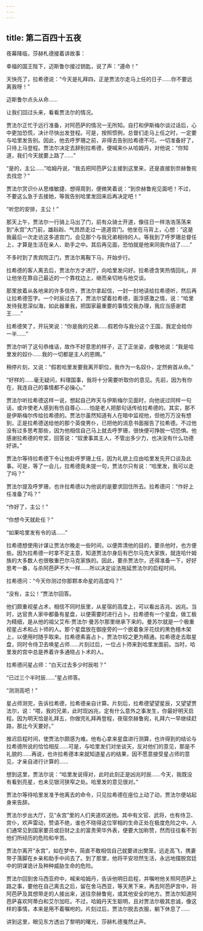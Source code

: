 ```yaml
---
---
---
```

title: 第二百四十五夜
---






夜幕降临，莎赫札德接着讲故事：





幸福的国王陛下，迈斯鲁尔接过钥匙，说了声：“遵命！”

天快亮了，拉希德说：“今天是礼拜四，正是贾法尔走马上任的日子……你不要远离我呀！”

迈斯鲁尔点头从命……

让我们回过头来，看看贾法尔的情况。

贾法尔正忙于远行准备，对阿芭萨的情况一无所知。自打和伊斯梅尔谈过话后，心中更加恐慌，决计尽快出发登程。可是，按照惯例，总督们走马上任之时，一定要与哈里发告别。因此，他去呼罗珊之前，非得去告别拉希德不可。一切准备好了，只待上马登程。贾法尔决定去辞别拉希德，便喊来仆从哈姆丹，对他说：“你知道，我们今天就要上路了……”

“是的，主公……”哈姆丹说，“我去把阿芭萨公主接到这里来，还是直接到奈赫鲁宛去找您？”

贾法尔赏识仆从思维敏捷、想得周到，便微笑着说：“到奈赫鲁宛见面吧！不过，不要这么急于去接她，等我告别哈里发回来后再决定吧！”

“听您的安排，主公！”

那天上午，贾法尔一行骑上马出了门，前有众骑士开道，像往日一样浩浩荡荡来到“永宫”大门前，雄赳赳、气昂昂走过一道道宫门。他坐在马背上，心想：“这是我最后一次走访这多道宫门，会见那个与我兄弟相待的人。等我到了呼罗珊总督任上，才算是生活在亲人、助手之中。其后再见面，恐怕就是他来同我作战了……”

不多时到了贵宾院正门，贾法尔离鞍下马，开始步行。

拉希德的客人离去后，贾法尔方才进厅，向哈里发问好。拉希德含笑热情回礼，并让他坐在靠自己最近的一个靠枕边上，继而亲切地与他交谈。

那里放着从各地来的许多信件，贾法尔拿起信，一封一封地读给拉希德听，然后再让拉希德签字。一个时辰过去了，贾法尔望着拉希德，面浮感激之情，说：“哈里发待我恩深似海，如此器重我，把国家最重要的事情交我办理，我应当感谢君王……”

拉希德笑了，开玩笑说：“你是我的兄弟……假若你与我分这个王国，我定会给你一半……”

贾法尔听了这句恭维话，故作不好意思的样子，正了正坐姿，虔敬地说：“我是哈里发的奴仆……我的一切都是主人的恩赐。”

稍停片刻，又说：“假若哈里发要我离开职位，我作为一名奴仆，定然俯首从命。”

“好样的……毫无疑问，料理国事，我将十分需要听取你的意见。先前，因为有你在，我连自己的事情都不必操心。”

贾法尔听拉希德这样一说，想起自己昨天与伊斯梅尔见面时，向他说过同样一句话，或许使老人感到有伤自尊心……怕是老人把那句话传给拉希德的。其实，那不是伊斯梅尔传给拉希德的。贾法尔虽然知道有人在暗中监视他，但他万万没有想到，正是拉希德送给他的那个英俊男仆，已把他的消息书面报告了拉希德。不过他没有过多思考那些，因为他相信自己马上就去呼罗珊，很快便可挣脱一切恐惧。他感谢拉希德的夸奖，回答说：“奴隶事其主人，不管出多少力，也决没有什么功德好讲。”

贾法尔等待拉希德下令让他赴呼罗珊上任，因为礼貌上应由哈里发先开口谈及此事。可是，等了一会儿，拉希德竟未提一句，贾法尔只有说：“哈里发，我可以走了吗？”

贾法尔提及呼罗珊，也许拉希德以为他说的是要求回住所去。拉希德问：“作好上任准备了吗？”

“作好了，主公！”

“你想今天就赴任？”

“如果哈里发有令的话……”

拉希德想使用计谋让贾法尔晚走一些时间，以便弄清他的目的，要杀他时，也方便些。因为拉希德一时拿不定主意，知道贾法尔身后有巴尔马克大家族，就连哈什姆族的大多数人也很敬重巴尔马克家族的。因此，要杀贾法尔，还得准备一下，好好思考一番，与杀阿芭萨不大一样……所以决定设法拖延贾法尔的启程时间。

拉希德问：“今天你测过你那颗本命星的高度吗？”

“没有，主公！”贾法尔回答。

他们颇重视星占术，相信不同时辰里，从星宿的高度上，可以看出吉兆、凶兆。当时，达官贵人家中都备有星盘，以便需要时进行占卜。拉希德有一个星盘，做工极为精细，是从他的祖父艾布·贾法尔·曼苏尔那里继承下来的。曼苏尔就是一个极重视星占术和占卜师的人。那个星盘放在御座旁的一个嵌着象牙花纹的黑色檀木架上，以便用时随手取来。拉希德素喜占卜，贾法尔较之更为精通。拉希德走去取星盘，同时令侍卫去唤星占师……片刻过后，一位占卜师来到哈里发面前。当时，哈里发的宫中总是养着许多通晓占卜术的人。

拉希德问星占师：“白天过去多少时辰啦？”

“已过三个半时辰……”星占师答。

“测测高吧！”

星占师测完，告诉拉希德，拉希德亲自计算。片刻后，拉希德望望星辰，又望望贾法尔，说：“喂，我的兄弟，此时现凶兆，定有什么意外之事发生，你最好明天启程。因为明天恰是礼拜五，你做完礼拜再登程，夜宿奈赫鲁宛，礼拜六一早继续赶路，那比今天要好。”

推迟启程时间，使贾法尔颇感为难。他有心拿来星盘进行测算，也许得到的结论与拉希德所说的恰恰相反……可是，与哈里发们对坐谈天，反对他们的意见，那是不礼貌的……再说，也许拉希德本来就知道星占的结果，因不愿意接受星占师的意见，才亲自进行计算的……

想到这里，贾法尔说：“哈里发说得对，此时此刻正是凶兆时辰……今天，我既没有看到亮星，也未见银河狭窄之处。哈里发的意见很对。”

贾法尔等待哈里发准予他离去的命令，只见拉希德在座位上动了动，贾法尔便站起身来告辞。

贾法尔步出大厅，见“永宫”里的人们夹道欢送他。其中有文官、武将，也有侍卫、宫仆，欢声雷动，赞语不绝，谁也不晓得这位宰相的生命正处在极度危险之中。人们通常见到国家要员或巨财之主的富贵荣华外表，便要大加称赞，然而往往看不到他们所经历的危险和辛苦。

贾法尔离开“永宫”，如在梦中，简直不敢相信自己就要进出樊笼，远走高飞，携妻带子落脚在乡亲和助手中间去了。到了那里，他将平安坦然生活，永远地摆脱宫廷中的阴谋诡计及种种威胁生命的危险。

贾法尔回到舍马西亚府中，喊来哈姆丹，告诉他明日启程，并嘱咐他关照阿芭萨上路之事，要他在自己离去之后，留在舍马西亚，等天黑下来，再去阿芭萨宫中，将阿芭萨及其想带走的人接出来，送往奈赫鲁宛，或其他安全的地方。贾法尔知道阿芭萨喜欢阿蒂白和艾尔加旺。不过，哈姆丹天生聪明，且对贾法尔极其忠诚，像这样的事情，本来是用不着嘱咐的。片刻过后，贾法尔脱去衣服，躺下休息了……





讲到这里，眼见东方透出了黎明的曙光，莎赫札德戛然止声。
